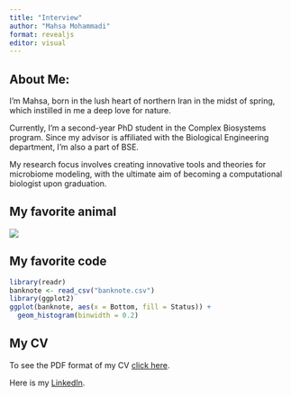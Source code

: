 ```yaml
---
title: "Interview"
author: "Mahsa Mohammadi"
format: revealjs
editor: visual
---
```


## About Me:

I'm Mahsa, born in the lush heart of northern Iran in the midst of spring, which instilled in me a deep love for nature.

Currently, I'm a second-year PhD student in the Complex Biosystems program. Since my advisor is affiliated with the Biological Engineering department, I'm also a part of BSE.

My research focus involves creating innovative tools and theories for microbiome modeling, with the ultimate aim of becoming a computational biologist upon graduation.

## My favorite animal

![](cat.jpg)

## My favorite code

```r
library(readr)
banknote <- read_csv("banknote.csv")
library(ggplot2)
ggplot(banknote, aes(x = Bottom, fill = Status)) +
  geom_histogram(binwidth = 0.2)

```

## My CV

To see the PDF format of my CV [click here](https://github.com/mahmhmmdi/About-me/blob/main/CV.pdf).

Here is my [LinkedIn](https://www.linkedin.com/in/mah-mohammadi).
